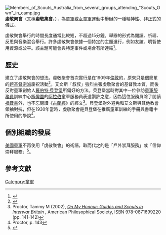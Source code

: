 [[File:Members_of_Scouts_Australia_from_several_groups_attending_"Scouts_Own"_in_camp.jpg|thumb]]
'''虔敬聚會'''（又稱'''虔敬集會'''，{{lang-en|Scouts' Own, Guides' Own}}），為[[童軍|童軍]]或[[女童軍|女童軍]]運動中舉辦的一種精神性、非正式的儀式。

虔敬聚會舉行的時間長度通常比較短，不超過15分鐘。舉辦的形式為閱讀、祈禱、反思與音樂混合舉行。許多虔敬聚會依據一個特定的主題進行，例如友誼、明智使用資源或公平。該主題可能會與特定事件或場合有所連結<ref>{{Cite web|url=http://www.scoutbase.org.uk/ps/fab/scoutsown.htm|title=Scouts Own|accessdate=2008-06-24|archive-date=2010-09-10|archive-url=https://web.archive.org/web/20100910104219/http://www.scoutbase.org.uk/ps/fab/scoutsown.htm|dead-url=no}}</ref>。

==歷史==
{{link-en|H·傑弗里·艾文斯|H. Geoffrey Elwes}}建立了虔敬聚會的想法。虔敬聚會首次實行是在1909年[[倫敦|倫敦]]的{{link-en|1909年水晶宮童軍大會操|1909 Crystal Palace Scout Rally|水晶宮童軍大會操}}，原來只是個簡單的[[普世教會合一運動|跨基督宗派]]慶祝活動<ref>{{Cite web|url=http://www.guidingworks.com/resources/guidesown.html|title=Guides Own|accessdate=2008-06-24|archive-date=2020-01-27|archive-url=https://web.archive.org/web/20200127223337/http://www.guidingworks.com/resources/guidesown.html|dead-url=no}}</ref>。艾文斯「叔叔」強烈主張虔敬聚會的基督教本質，而後反對童軍創始人[[羅伯特·貝登堡|羅伯特·貝登堡]]所偏好的{{link-en|跨信仰對話|Interfaith dialogue|跨信仰}}方法。貝登堡當時對其中一位參訪[[童軍服務員|童軍服務員]]訓練中心[[極偉園|極偉園]]的[[阿拉伯|阿拉伯]]童軍服務員表達讚許之意，因為這位服務員除了閱讀[[福音書|福音書]]外，也不忘閱讀《[[古蘭經|古蘭經]]》的經文<ref>Proctor, Tammy M (2002), [http://books.google.co.uk/books?id=4y0LAAAAIAAJ&pg=PA141&dq=Elwes+Baden-Powell+Scouts+own&hl=en&sa=X&ei=1T9BVMjLMY_SaPDNgogD&ved=0CCkQ6AEwAA#v=onepage&q=Elwes%20Baden-Powell%20Scouts%20own&f=false ''On My Honour: Guides and Scouts in Interwar Britain''] {{Wayback|url=http://books.google.co.uk/books?id=4y0LAAAAIAAJ&pg=PA141&dq=Elwes+Baden-Powell+Scouts+own&hl=en&sa=X&ei=1T9BVMjLMY_SaPDNgogD&ved=0CCkQ6AEwAA#v=onepage&q=Elwes%20Baden-Powell%20Scouts%20own&f=false |date=20141102133624 }}, American Philosophical Society, ISBN 978-0871699220 (pp. 141-142)</ref>。貝登堡對外避免和艾文斯與其他教會領袖對抗，但在1930年當時，虔敬聚會是貝登堡在推廣童軍訓練的手冊與書籍中所使用的學說<ref>Proctor, p. 143</ref>。

==個別組織的發展==
[[美國童軍|美國童軍]]不再使用「虔敬聚會」的術語，取而代之的是「戶外崇拜服務」或「信仰崇拜服務」<ref>{{Cite web |url=http://www.scouting.org/identity/los/los.jsp?typ=los&how=alfa&wat=S |title=Language of Scouting |publisher=Boy Scouts of America |accessdate=2008-01-15 |archiveurl=https://web.archive.org/web/20071013121409/http://scouting.org/identity/los/los.jsp?typ=los&how=alfa&wat=S |archivedate=2007-10-13 |deadurl=yes }}</ref>。

==參考文獻==
{{reflist}}

[[Category:童軍|Category:童軍]]